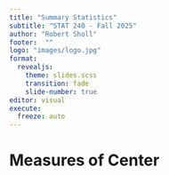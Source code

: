 ```yaml
---
title: "Summary Statistics"
subtitle: "STAT 240 - Fall 2025"
author: "Robert Sholl"
footer:  ""
logo: "images/logo.jpg"
format: 
  revealjs: 
    theme: slides.scss
    transition: fade
    slide-number: true
editor: visual
execute:
  freeze: auto
---
```


# Measures of Center


